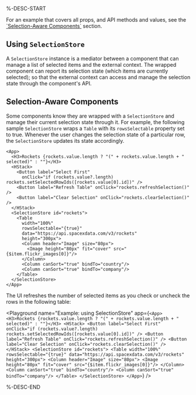 %-DESC-START

For an example that covers all props, and API methods and values, see the [\`Selection-Aware Components\`](#selection-aware-components) section.

## Using `SelectionStore`

A `SelectionStore` instance is a mediator between a component that can manage a list of selected items and the external context.
The wrapped component can report its selection state (which items are currently selected);
so that the external context can access and manage the selection state through the component's API.

## Selection-Aware Components

Some components know they are wrapped with a `SelectionStore` and manage their current selection state through it.
For example, the following sample `SelectionStore` wraps a `Table` with its `rowsSelectable` property set to true.
Whenever the user changes the selection state of a particular row, the `SelectionStore` updates its state accordingly.

```xmlui copy
<App>
  <H3>Rockets {rockets.value.length ? "(" + rockets.value.length + " selected)" : ""}</H3>
  <HStack>
    <Button label="Select First" 
      onClick="if (rockets.value?.length) rockets.setSelectedRowIds([rockets.value[0].id])" />
    <Button label="Refresh Table" onClick="rockets.refreshSelection()" />
    <Button label="Clear Selection" onClick="rockets.clearSelection()" />
  </HStack>
  <SelectionStore id="rockets">
    <Table
      width="100%"
      rowsSelectable="{true}"
      data="https://api.spacexdata.com/v3/rockets"
      height="300px">
      <Column header="Image" size="80px">
        <Image height="80px" fit="cover" src="{$item.flickr_images[0]}"/>
      </Column>
      <Column canSort="true" bindTo="country"/>
      <Column canSort="true" bindTo="company"/>
    </Table>
  </SelectionStore>
</App>
```

The UI refreshes the number of selected items as you check or uncheck the rows in the following table:

<Playground
  name="Example: using SelectionStore"
  app={`
    <App>
      <H3>Rockets {rockets.value.length ? "(" + rockets.value.length + " selected)" : ""}</H3>
      <HStack>
        <Button label="Select First" 
          onClick="if (rockets.value?.length) rockets.setSelectedRowIds([rockets.value[0].id])" />
        <Button label="Refresh Table" onClick="rockets.refreshSelection()" />
        <Button label="Clear Selection" onClick="rockets.clearSelection()" />
      </HStack>
      <SelectionStore id="rockets">
        <Table
          width="100%"
          rowsSelectable="{true}"
          data="https://api.spacexdata.com/v3/rockets"
          height="300px">
          <Column header="Image" size="80px">
            <Image height="80px" fit="cover" src="{$item.flickr_images[0]}"/>
          </Column>
          <Column canSort="true" bindTo="country"/>
          <Column canSort="true" bindTo="company"/>
        </Table>
      </SelectionStore>
    </App>
  `}
/>

%-DESC-END
